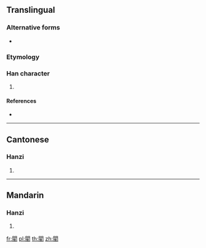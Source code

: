 {{character info/new}}
==Translingual==

===Alternative forms===
* {{l|mul|𨶄}}

===Etymology===
{{Han compound|門|隹}}

===Han character===
{{Han char|rn=169|rad=門|as=08|sn=16|four=77214|canj=ANOG}}

# {{defn|Han|sort=門08}}

====References====
* {{Han ref|kx=1336.120|dkj=41363|dj=1842.150|hdz=74304.180|uh=95B5|ud=38325|bh=EC4D|bd=60493}}

----

==Cantonese==

===Hanzi===
{{yue-hanzi|jyut=|y=leun6}}

# {{defn|lang=yue|sort=門08}}

----

==Mandarin==

===Hanzi===
{{cmn-hanzi|pin=[[lìn]] ([[lin4]])|wg=lin<sup>4</sup>}}

# {{defn|lang=cmn|sort=門08}}

[[fr:閵]]
[[pl:閵]]
[[th:閵]]
[[zh:閵]]
